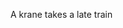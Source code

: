 A kr<span className='highlight'>a</span>ne t<span className='highlight'>a</span>kes a l<span className='highlight'>a</span>te tr<span className='highlight'>ai</span>n

